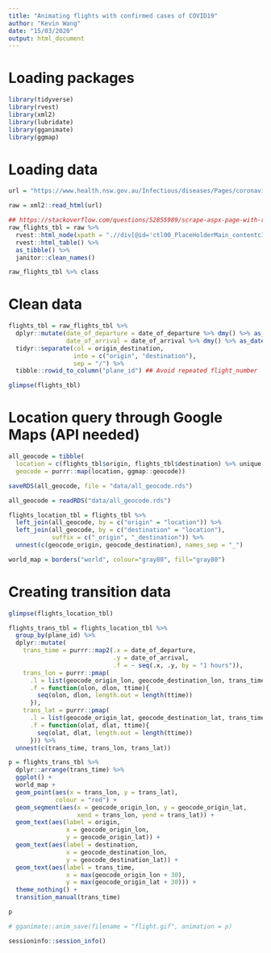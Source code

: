 ```yaml
---
title: "Animating flights with confirmed cases of COVID19"
author: "Kevin Wang"
date: "15/03/2020"
output: html_document
---
```


# Loading packages
```r
library(tidyverse)
library(rvest)
library(xml2)
library(lubridate)
library(gganimate)
library(ggmap)
```

# Loading data
```r
url = "https://www.health.nsw.gov.au/Infectious/diseases/Pages/coronavirus-flights.aspx"
```


```r
raw = xml2::read_html(url)

## https://stackoverflow.com/questions/52855989/scrape-aspx-page-with-r
raw_flights_tbl = raw %>%
  rvest::html_node(xpath = ".//div[@id='ctl00_PlaceHolderMain_contentc1__ControlWrapper_RichHtmlField']/table") %>%
  rvest::html_table() %>% 
  as_tibble() %>% 
  janitor::clean_names()

raw_flights_tbl %>% class
```


# Clean data
```r
flights_tbl = raw_flights_tbl %>% 
  dplyr::mutate(date_of_departure = date_of_departure %>% dmy() %>% as_datetime(),
                date_of_arrival = date_of_arrival %>% dmy() %>% as_datetime()) %>%
  tidyr::separate(col = origin_destination, 
                  into = c("origin", "destination"),
                  sep = "/") %>% 
  tibble::rowid_to_column("plane_id") ## Avoid repeated flight_number

glimpse(flights_tbl)
```


# Location query through Google Maps (API needed)
```r
all_geocode = tibble(
  location = c(flights_tbl$origin, flights_tbl$destination) %>% unique,
  geocode = purrr::map(location, ggmap::geocode))

saveRDS(all_geocode, file = "data/all_geocode.rds")
```



```r
all_geocode = readRDS("data/all_geocode.rds")

flights_location_tbl = flights_tbl %>% 
  left_join(all_geocode, by = c("origin" = "location")) %>% 
  left_join(all_geocode, by = c("destination" = "location"), 
            suffix = c("_origin", "_destination")) %>% 
  unnest(c(geocode_origin, geocode_destination), names_sep = "_")

world_map = borders("world", colour="gray80", fill="gray80")
```


# Creating transition data

```r
glimpse(flights_location_tbl)

flights_trans_tbl = flights_location_tbl %>% 
  group_by(plane_id) %>% 
  dplyr::mutate(
    trans_time = purrr::map2(.x = date_of_departure, 
                             .y = date_of_arrival, 
                             .f = ~ seq(.x, .y, by = "1 hours")),
    trans_lon = purrr::pmap(
      .l = list(geocode_origin_lon, geocode_destination_lon, trans_time),
      .f = function(olon, dlon, ttime){
        seq(olon, dlon, length.out = length(ttime))
      }),
    trans_lat = purrr::pmap(
      .l = list(geocode_origin_lat, geocode_destination_lat, trans_time),
      .f = function(olat, dlat, ttime){
        seq(olat, dlat, length.out = length(ttime))
      })) %>% 
  unnest(c(trans_time, trans_lon, trans_lat))

p = flights_trans_tbl %>%
  dplyr::arrange(trans_time) %>% 
  ggplot() +
  world_map +
  geom_point(aes(x = trans_lon, y = trans_lat),
             colour = "red") +
  geom_segment(aes(x = geocode_origin_lon, y = geocode_origin_lat,
                   xend = trans_lon, yend = trans_lat)) +
  geom_text(aes(label = origin,
                x = geocode_origin_lon,
                y = geocode_origin_lat)) +
  geom_text(aes(label = destination,
                x = geocode_destination_lon,
                y = geocode_destination_lat)) +
  geom_text(aes(label = trans_time,
                x = max(geocode_origin_lon + 30),
                y = max(geocode_origin_lat + 30))) +
  theme_nothing() +
  transition_manual(trans_time)

p

# gganimate::anim_save(filename = "flight.gif", animation = p)
```



```r
sessioninfo::session_info()
```

